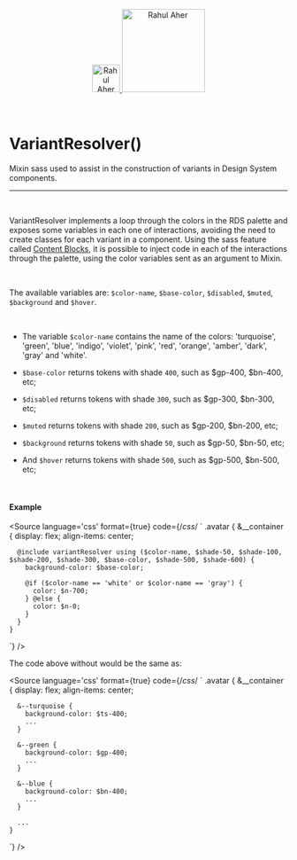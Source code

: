 
<Meta title="Utils/Sass/VariantResolver()"/>

<div align="center" style={{display: 'flex'}}>
    <a href="https://rahulaher.netlify.app">
        <img src="https://rahulaher.netlify.app/img/logo/glyph-black-colored.svg" alt="Rahul Aher logo" width="50" />
        <img src="https://rahulaher.netlify.app/img/logo/word-black-colored.svg" alt="Rahul Aher" width="150" />
    </a>
    </a>
    </a>
</div>

<br />
<br />

# VariantResolver()

Mixin sass used to assist in the construction of variants in Design System components.

<hr />
<br />

VariantResolver implements a loop through the colors in the RDS palette and exposes some variables in each one
of interactions, avoiding the need to create classes for each variant in a component. Using the sass feature
called [Content Blocks](https://sass-lang.com/documentation/at-rules/mixin#content-blocks), it is possible to inject code
in each of the interactions through the palette, using the color variables sent as an argument to Mixin.

<br />

The available variables are:
``$color-name``, ``$base-color``, ``$disabled``, ``$muted``, ``$background`` and ``$hover``.

<br />

- The variable ``$color-name`` contains the name of the colors: 'turquoise', 'green', 'blue', 'indigo', 'violet',
'pink', 'red', 'orange', 'amber', 'dark', 'gray' and 'white'.

- ``$base-color`` returns tokens with shade `400`, such as $gp-400, $bn-400, etc;
- ``$disabled`` returns tokens with shade `300`, such as $gp-300, $bn-300, etc;
- ``$muted`` returns tokens with shade `200`, such as $gp-200, $bn-200, etc;
- ``$background`` returns tokens with shade `50`, such as $gp-50, $bn-50, etc;
- And ``$hover`` returns tokens with shade `500`, such as $gp-500, $bn-500, etc;

<br />

#### Example

<Story name="VariantResolver">
</Story>

<Source
	language='css'
	format={true}
	code={/*css*/ `
  .avatar {
    &__container {
      display: flex;
      align-items: center;
 
      @include variantResolver using ($color-name, $shade-50, $shade-100, $shade-200, $shade-300, $base-color, $shade-500, $shade-600) {
        background-color: $base-color;
 
        @if ($color-name == 'white' or $color-name == 'gray') {
          color: $n-700;
        } @else {
          color: $n-0;
        }
      }
    }
`}
/>

The code above without would be the same as:

<Source
	language='css'
	format={true}
	code={/*css*/ `
  .avatar {
    &__container {
      display: flex;
      align-items: center;
 
      &--turquoise {
        background-color: $ts-400;
        ...
      }
 
      &--green {
        background-color: $gp-400;
        ...
      }
 
      &--blue {
        background-color: $bn-400;
        ...
      }
 
      ...
    }
`}
/>
